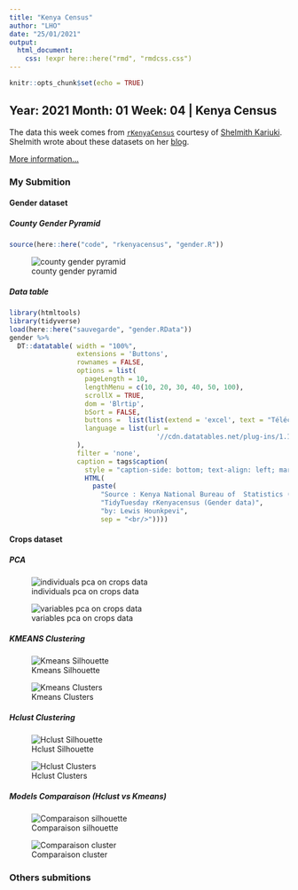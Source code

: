 ```yaml
---
title: "Kenya Census"
author: "LHO"
date: "25/01/2021"
output: 
  html_document:
    css: !expr here::here("rmd", "rmdcss.css")
---
```


```r
knitr::opts_chunk$set(echo = TRUE)
```

## Year: 2021 Month: 01 Week: 04 \| Kenya Census

The data this week comes from [`rKenyaCensus`](https://github.com/Shelmith-Kariuki/rKenyaCensus) courtesy of [Shelmith Kariuki](https://twitter.com/Shel_Kariuki). Shelmith wrote about these datasets on her [blog](https://shelkariuki.netlify.app/post/rkenyacensus/).

[More information...](https://github.com/rfordatascience/tidytuesday/tree/master/data/2021/2021-01-19)

### My Submition

#### Gender dataset

##### County Gender Pyramid

```r
source(here::here("code", "rkenyacensus", "gender.R"))
```

![county gender pyramid](images/gender_pyramid-01.jpeg "county gender pyramid")

##### Data table

```r
library(htmltools)
library(tidyverse)
load(here::here("sauvegarde", "gender.RData"))
gender %>% 
  DT::datatable( width = "100%",
                 extensions = 'Buttons',
                 rownames = FALSE,
                 options = list(
                   pageLength = 10,
                   lengthMenu = c(10, 20, 30, 40, 50, 100),
                   scrollX = TRUE,
                   dom = 'Blrtip',
                   bSort = FALSE,
                   buttons =  list(list(extend = 'excel', text = "Télécharger en Excel")),
                   language = list(url =
                                     '//cdn.datatables.net/plug-ins/1.10.11/i18n/French.json')
                 ),
                 filter = 'none',
                 caption = tags$caption(
                   style = "caption-side: bottom; text-align: left; margin: 8px 0;",
                   HTML(
                     paste(
                       "Source : Kenya National Bureau of  Statistics (February 2020)",
                       "TidyTuesday rKenyacensus (Gender data)",
                       "by: Lewis Hounkpevi",
                       sep = "<br/>"))))
```

#### Crops dataset

##### PCA

![individuals pca on crops data](images/graphesacp_indi.png "individuals pca plot")

![variables pca on crops data](images/graphesvar.png "variables")

##### KMEANS Clustering

![Kmeans Silhouette](images/graphe_silhouette_km.png "Kmeans Silhouette")

![Kmeans Clusters](images/graphe_cluster_km.png "Kmeans Clusters")

##### Hclust Clustering

![Hclust Silhouette](images/graphe_silhouette_cah6.png "Hclust Silhouette")

![Hclust Clusters](images/graphe_cluster_cah6.png "Hclust Clusters")

##### Models Comparaison (Hclust vs Kmeans)

![Comparaison silhouette](images/silpatch.png "Comparaison silhouette")

![Comparaison cluster](images/cluspatch.png "Comparaison cluster")

### Others submitions